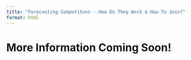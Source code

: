 ```yaml
---
title: "Forecasting Competitons - How Do They Work & How To Join?"
format: html
---
```


# More Information Coming Soon!
